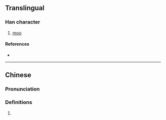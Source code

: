 {{character info}}
==Translingual==

===Han character===
{{Han char|rn=30|rad=口|as=06|sn=9|four=63050|canj=RIHQ|ids=⿰口牟}}

# [[moo]]

====References====
* {{Han ref|kx=0189.271|hdz=10624.080|uh=54DE|ud=21726|bh=CE4E|bd=52814}}

----

==Chinese==
{{zh-forms}}

===Pronunciation===
{{zh-pron
|m=mōu
|m-s=
|dg=
|c=mau4,mau1
|c-t=
|g=
|h=pfs=
|j=
|mb=
|md=
|mn=ma
|mn-t=
|w=
|x=
|mc=y
|oc=y
|cat=n
}}

===Definitions===
{{zh-hanzi}}

# {{rfdef|zh}}